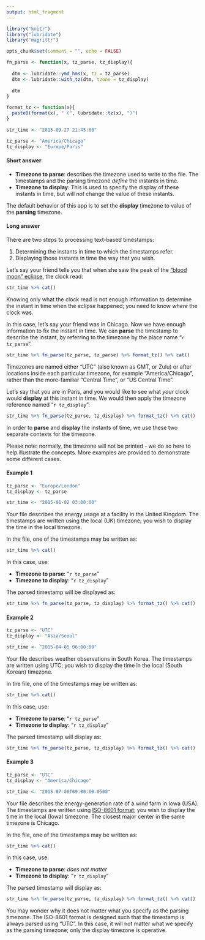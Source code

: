 ```yaml
---
output: html_fragment
---
```


```r
library("knitr")
library("lubridate")
library("magrittr")

opts_chunk$set(comment = "", echo = FALSE)

fn_parse <- function(x, tz_parse, tz_display){
  
  dtm <- lubridate::ymd_hms(x, tz = tz_parse) 
  dtm <- lubridate::with_tz(dtm, tzone = tz_display)
  
  dtm
}

format_tz <- function(x){
  paste0(format(x), " (", lubridate::tz(x), ")")
}
```

```r
str_time <- "2015-09-27 21:45:00"

tz_parse <- "America/Chicago"
tz_display <- "Europe/Paris"
```

#### Short answer

- **Timezone to parse**: describes the timezone used to write to the file. The timestamps and the parsing timezone *define* the instants in time.
- **Timezone to display**: This is used to specify the display of these instants in time, but will *not* change the value of these instants.

The default behavior of this app is to set the **display** timezone to value of the **parsing** timezone.

#### Long answer

There are two steps to processing text-based timestamps:

1. Determining the instants in time to which the timestamps refer.
2. Displaying those instants in time the way that you wish.

Let's say your friend tells you that when she saw the peak of the ["blood moon" eclipse](http://news.nationalgeographic.com/2015/09/150924-super-total-lunar-eclipse-moon-sky-watching-viewing/), the clock read:

```r
str_time %>% cat()
```

Knowing only what the clock read is not enough information to determine the instant in time when the eclipse happened; you need to know *where* the clock was. 

In this case, let's say your friend was in Chicago. Now we have enough information to fix the instant in time. We can **parse** the timestamp to describe the instant, by referring to the timezone by the place name "`r tz_parse`".

```r
str_time %>% fn_parse(tz_parse, tz_parse) %>% format_tz() %>% cat()
```

Timezones are named either "UTC" (also known as GMT, or Zulu) or after locations inside each particular timezone, for example "America/Chicago", rather than the more-familiar "Central Time", or "US Central Time". 

Let's say that you are in Paris, and you would like to see what *your* clock would **display** at this instant in time. We would then apply the timezone reference named "`r tz_display`":

```r
str_time %>% fn_parse(tz_parse, tz_display) %>% format_tz() %>% cat()
```

In order to **parse** and **display** the instants of time, we use these two separate contexts for the timezone.

Please note: normally, the timezone will not be printed - we do so here to help illustrate the concepts. More examples are provided to demonstrate some different cases.

#### Example 1

```r
tz_parse <- "Europe/London"
tz_display <- tz_parse

str_time <- "2015-01-02 03:00:00"
```

Your file describes the energy usage at a facility in the United Kingdom. The timestamps are written using the local (UK) timezone; you wish to display the time in the local timezone. 

In the file, one of the timestamps may be written as:

```r
str_time %>% cat()
```

In this case, use:

- **Timezone to parse**: "`r tz_parse`"
- **Timezone to display**: "`r tz_display`"

The parsed timestamp will be displayed as:

```r
str_time %>% fn_parse(tz_parse, tz_display) %>% format_tz() %>% cat()
```

#### Example 2

```r
tz_parse <- "UTC"
tz_display <- "Asia/Seoul"

str_time <- "2015-04-05 06:00:00"
```

Your file describes weather observations in South Korea. The timestamps are written using UTC; you wish to display the time in the local (South Korean) timezone.

In the file, one of the timestamps may be written as:

```r
str_time %>% cat()
```

In this case, use:

- **Timezone to parse**: "`r tz_parse`"
- **Timezone to display**: "`r tz_display`"

The parsed timestamp will display as:

```r
str_time %>% fn_parse(tz_parse, tz_display) %>% format_tz() %>% cat()
```

#### Example 3

```r
tz_parse <- "UTC"
tz_display <- "America/Chicago"

str_time <- "2015-07-08T09:00:00-0500"
```

Your file describes the energy-generation rate of a wind farm in Iowa (USA). The timestamps are written using [ISO-8601 format](https://en.wikipedia.org/wiki/ISO_8601); you wish to display the time in the local (Iowa) timezone. The closest major center in the same timezone is Chicago.

In the file, one of the timestamps may be written as:

```r
str_time %>% cat()
```

In this case, use:

- **Timezone to parse**: *does not matter*
- **Timezone to display**: "`r tz_display`"

The parsed timestamp will display as:

```r
str_time %>% fn_parse(tz_parse, tz_display) %>% format_tz() %>% cat()
```

You may wonder why it does not matter what you specify as the parsing timezone. The ISO-8601 format is designed such that the timestamp is always parsed using "UTC". In this case, it will not matter what we specify as the parsing timezone; only the display timezone is operative.
